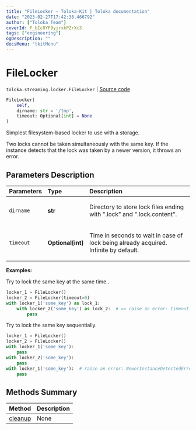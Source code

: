 ```yaml
---
title: "FileLocker — Toloka-Kit | Toloka documentation"
date: "2023-02-27T17:42:38.466792"
author: ["Toloka Team"]
coverId: F_bIcOYF9yjrxkPZrXc3
tags: ["engineering"]
ogDescription: ""
docsMenu: "tkitMenu"
---
```


# FileLocker
`toloka.streaming.locker.FileLocker` | [Source code](https://github.com/Toloka/toloka-kit/blob/v1.1.4/src/streaming/locker.py#L54)

```python
FileLocker(
    self,
    dirname: str = '/tmp',
    timeout: Optional[int] = None
)
```

Simplest filesystem-based locker to use with a storage.

Two locks cannot be taken simultaneously with the same key.
If the instance detects that the lock was taken by a newer version, it throws an error.

## Parameters Description

| Parameters | Type | Description |
| :----------| :----| :-----------|
`dirname`|**str**|<p>Directory to store lock files ending with &quot;.lock&quot; and &quot;.lock.content&quot;.</p>
`timeout`|**Optional\[int\]**|<p>Time in seconds to wait in case of lock being already acquired. Infinite by default.</p>

**Examples:**

Try to lock the same key at the same time..

```python
locker_1 = FileLocker()
locker_2 = FileLocker(timeout=0)
with locker_1('some_key') as lock_1:
    with locker_2('some_key') as lock_2:  # => raise an error: timeout
        pass
```

Try to lock the same key sequentially.

```python
locker_1 = FileLocker()
locker_2 = FileLocker()
with locker_1('some_key'):
    pass
with locker_2('some_key'):
    pass
with locker_1('some_key'):  # raise an error: NewerInstanceDetectedError
    pass
```

## Methods Summary

| Method | Description |
| :------| :-----------|
[cleanup](/docs/toloka-kit/reference/toloka.streaming.locker.FileLocker.cleanup)| None